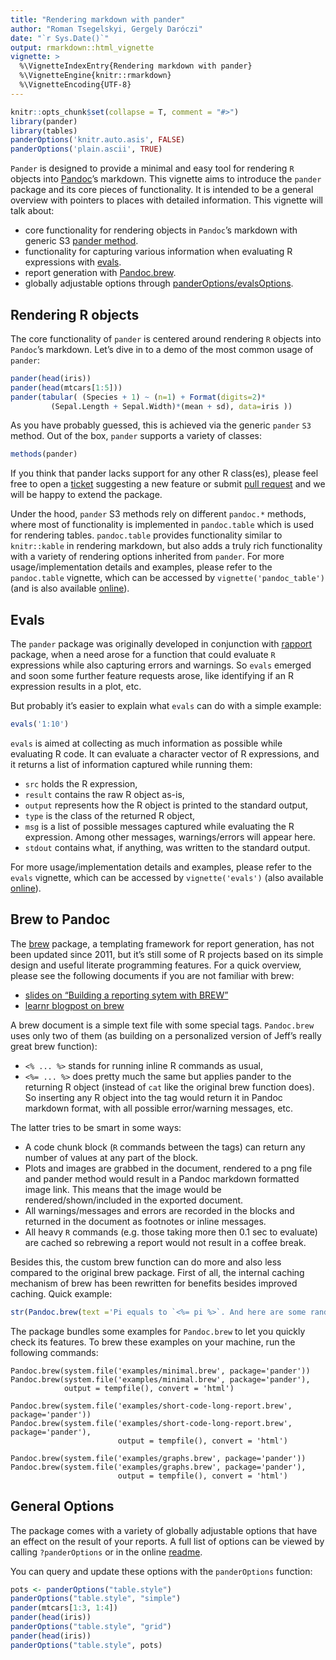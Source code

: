 ```yaml
---
title: "Rendering markdown with pander"
author: "Roman Tsegelskyi, Gergely Daróczi"
date: "`r Sys.Date()`"
output: rmarkdown::html_vignette
vignette: >
  %\VignetteIndexEntry{Rendering markdown with pander}
  %\VignetteEngine{knitr::rmarkdown}
  %\VignetteEncoding{UTF-8}
---
```


```r
knitr::opts_chunk$set(collapse = T, comment = "#>")
library(pander)
library(tables)
panderOptions('knitr.auto.asis', FALSE)
panderOptions('plain.ascii', TRUE)
```

`Pander` is designed to provide a minimal and easy tool for rendering `R` objects into [Pandoc](https://pandoc.org/)'s markdown. This vignette aims to introduce the `pander` package and its core pieces of functionality. It is intended to be a general overview with pointers to places with detailed information. This vignette will talk about:

* core functionality for rendering objects in `Pandoc`'s markdown with generic S3 [pander method](#rendering-r-objects).
* functionality for capturing various information when evaluating R expressions with [evals](#evals).
* report generation with [Pandoc.brew](#brew-to-pandoc).
* globally adjustable options through [panderOptions/evalsOptions](#general-options).

## Rendering R objects

The core functionality of `pander` is centered around rendering `R` objects into `Pandoc`'s markdown. Let's dive in to a demo of the most common usage of `pander`:

```r
pander(head(iris))
pander(head(mtcars[1:5]))
pander(tabular( (Species + 1) ~ (n=1) + Format(digits=2)*
         (Sepal.Length + Sepal.Width)*(mean + sd), data=iris ))
```

As you have probably guessed, this is achieved via the generic `pander` `S3` method. Out of the box, `pander` supports a variety of classes:

```r
methods(pander)
```

If you think that pander lacks support for any other R class(es), please feel free to open a [ticket](https://github.com/Rapporter/pander/pulls) suggesting a new feature or submit [pull request](https://github.com/Rapporter/pander/issues) and we will be happy to extend the package.

Under the hood, `pander` S3 methods rely on different `pandoc.*` methods, where most of functionality is implemented in `pandoc.table` which is used for rendering tables. `pandoc.table` provides functionality similar to `knitr::kable` in rendering markdown, but also adds a truly rich functionality with a variety of rendering options inherited from `pander`. For more usage/implementation details and examples, please refer to the `pandoc.table` vignette, which can be accessed by `vignette('pandoc_table')` (and is also available [online](https://rapporter.github.io/pander/pandoc_table.html)).

## Evals

The `pander` package was originally developed in conjunction with [rapport](https://github.com/Rapporter/rapport) package, when a need arose for a function that could evaluate `R` expressions while also capturing errors and warnings. So `evals` emerged and soon some further feature requests arose, like identifying if an R expression results in a plot, etc.

But probably it's easier to explain what `evals` can do with a simple example:

```r
evals('1:10')
```

`evals` is aimed at collecting as much information as possible while evaluating R code. It can evaluate a character vector of R expressions, and it returns a list of information captured while running them:

* `src` holds the R expression,
* `result` contains the raw R object as-is,
* `output` represents how the R object is printed to the standard output,
* `type` is the class of the returned R object,
* `msg` is a list of possible messages captured while evaluating the R expression. Among other messages, warnings/errors will appear here.
* `stdout` contains what, if anything, was written to the standard output.

For more usage/implementation details and examples, please refer to the `evals` vignette, which can be accessed by `vignette('evals')` (also available [online](https://rapporter.github.io/pander/evals.html)).

## Brew to Pandoc

The [brew](https://cran.r-project.org/package=brew) package, a templating framework for report generation, has not been updated since 2011, but it's still some of R projects based on its simple design and useful literate programming features. For a quick overview, please see the following documents if you are not familiar with brew:

* [slides on "Building a reporting sytem with BREW"](http://www.slideshare.net/xavierguardiola/building-a-reporting-sytem-with-brew)
* [learnr blogpost on brew](https://learnr.wordpress.com/2009/09/09/brew-creating-repetitive-reports/)

A brew document is a simple text file with some special tags. `Pandoc.brew` uses only two of them (as building on a personalized version of Jeff's really great brew function):

* `<% ... %>` stands for running inline R commands as usual,
* `<%= ... %>` does pretty much the same but applies pander to the returning R object (instead of `cat` like the original brew function does). So inserting any R object into the tag would return it in Pandoc markdown format, with all possible error/warning messages, etc.

The latter tries to be smart in some ways:

* A code chunk block (`R` commands between the tags) can return any number of values at any part of the block.
* Plots and images are grabbed in the document, rendered to a png file and pander method would result in a Pandoc markdown formatted image link. This means that the image would be rendered/shown/included in the exported document.
* All warnings/messages and errors are recorded in the blocks and returned in the document as footnotes or inline messages.
* All heavy `R` commands (e.g. those taking more then 0.1 sec to evaluate) are cached so rebrewing a report would not result in a coffee break.

Besides this, the custom brew function can do more and also less compared to the original brew package. First of all, the internal caching mechanism of brew has been rewritten for benefits besides improved caching. Quick example:

```r
str(Pandoc.brew(text ='Pi equals to `<%= pi %>`. And here are some random data: `<%= runif(10)%>`'))
```

The package bundles some examples for `Pandoc.brew` to let you quickly check its features.
To brew these examples on your machine, run the following commands:

```
Pandoc.brew(system.file('examples/minimal.brew', package='pander'))
Pandoc.brew(system.file('examples/minimal.brew', package='pander'),
            output = tempfile(), convert = 'html')

Pandoc.brew(system.file('examples/short-code-long-report.brew', package='pander'))
Pandoc.brew(system.file('examples/short-code-long-report.brew', package='pander'),
                        output = tempfile(), convert = 'html')

Pandoc.brew(system.file('examples/graphs.brew', package='pander'))
Pandoc.brew(system.file('examples/graphs.brew', package='pander'),
                        output = tempfile(), convert = 'html')
```

## General Options

The package comes with a variety of globally adjustable options that have an effect on the result of your reports. A full list of options can be viewed by calling `?panderOptions` or in the online [readme](https://github.com/Rapporter/pander#general-options).

You can query and update these options with the `panderOptions` function:

```r
pots <- panderOptions("table.style")
panderOptions("table.style", "simple")
pander(mtcars[1:3, 1:4])
pander(head(iris))
panderOptions("table.style", "grid")
pander(head(iris))
panderOptions("table.style", pots)
```
